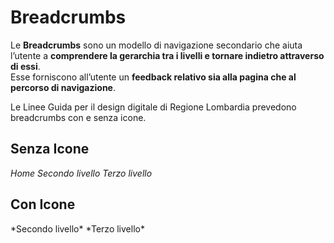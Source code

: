
<Meta of={BreadcrumbStories} />

# Breadcrumbs

Le **Breadcrumbs** sono un modello di navigazione secondario che aiuta l’utente a **comprendere la gerarchia tra i livelli e tornare indietro
attraverso di essi**.\
Esse forniscono all’utente un **feedback relativo sia alla pagina che al percorso di navigazione**.

Le Linee Guida per il design digitale di Regione Lombardia prevedono breadcrumbs con e senza icone.

## Senza Icone
*Home*
<Canvas of={BreadcrumbStories.HomeSenza} />
*Secondo livello*
<Canvas of={BreadcrumbStories.DueLivelliSenza} />
*Terzo livello*
<Canvas of={BreadcrumbStories.TreLivelliSenza} />

## Con Icone
<Canvas of={BreadcrumbStories.HomeConIcone} />
*Secondo livello*
<Canvas of={BreadcrumbStories.DueLivelliCon} />
*Terzo livello*
<Canvas of={BreadcrumbStories.TreLivelliCon} />

